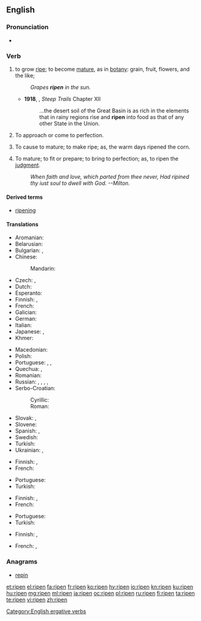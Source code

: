 ==English==
{{wikipedia|Ripening}}

===Pronunciation===
* {{IPA|/ɹaɪpən/|lang=en}}

===Verb===
{{en-verb}}

# {{context|intransitive|lang=en}} to grow [[ripe]]; to become [[mature]], as in [[botany]]: grain, fruit, flowers, and the like; 
#: ''Grapes '''ripen''' in the sun.''
#* '''1918''', {{w|John Muir}}, ''Steep Trails'' Chapter XII
#*:...the desert soil of the Great Basin is as rich in the elements that in rainy regions rise and '''ripen''' into food as that of any other State in the Union.
# {{context|intransitive|lang=en}} To approach or come to perfection.
# {{context|transitive|lang=en}} To cause to mature; to make ripe; as, the warm days  ripened the corn.
# {{context|transitive|lang=en}} To mature; to fit or prepare; to bring to perfection; as, to ripen the [[judgment]].
#: ''When faith and love, which parted from thee never,       Had ripined thy iust soul to dwell with God. --Milton.''

====Derived terms====
* [[ripening]]

====Translations====
{{trans-top|to grow ripe}}
* Aromanian: {{t|rup|coc}}
* Belarusian: {{t|be|спець|tr=spjecʹ|impf}}
* Bulgarian: {{t+|bg|узрявам|tr=uzrjávam|impf}}, {{t+|bg|зрея|tr=zréja|impf}}
* Chinese:
*: Mandarin: {{t+|cmn|成熟|tr=chéngshú|sc=Hani}}
* Czech: {{t+|cs|zrát|impf}}, {{t|cs|dozrát|pf}}
* Dutch: {{t+|nl|rijpen}}
* Esperanto: {{t|eo|maturiĝi}}
* Finnish: {{t+|fi|kypsyä}}, {{t|fi|tuleentua}}
* French: {{t+|fr|mûrir}}
* Galician: {{t+|gl|madurar}}
* German: {{t+|de|reifen}}
* Italian: {{t+|it|maturare}}
* Japanese: {{t|ja|熟す|tr=じゅくす, jukusu|sc=Jpan}}, {{t+|ja|成熟|tr=せいじゅくする, seijuku suru|alt=成熟する|sc=Jpan}}
* Khmer: {{t+|km|ទុំ|tr=tum|sc=Khmr}}
{{trans-mid}}
* Macedonian: {{t|mk|зрее|tr=zrée|impf}}
* Polish: {{t+|pl|dojrzewać|impf}}
* Portuguese: {{t+|pt|amadurecer}}, {{t+|pt|madurar}}, {{t|pt|maturar}}
* Quechua: {{t|qu|puquy}}, {{t|qu|susuy}}
* Romanian: {{t+|ro|coace}}
* Russian: {{t+|ru|созревать|tr=sozrevátʹ|impf}}, {{t+|ru|зреть|tr=zretʹ|impf}}, {{t+|ru|созреть|tr=sozrétʹ|pf}}, {{t+|ru|поспевать|tr=pospevátʹ|impf}}, {{t+|ru|поспеть|tr=pospétʹ|pf}}
* Serbo-Croatian:
*: Cyrillic: {{t|sh|зрети|impf}}
*: Roman: {{t|sh|zreti|impf}}
* Slovak: {{t|sk|zrieť|impf}}, {{t|sk|dozrieť|pf}}
* Slovene: {{t|sl|zoreti|impf}}
* Spanish: {{t+|es|madurar}}, {{t+|es|colorear}}
* Swedish: {{t+|sv|mogna}}
* Turkish: {{t+|tr|olgunlaşmak}}
* Ukrainian: {{t|uk|зріти|tr=zríty|impf}}, {{t|uk|дозрівати|tr=dozriváty|impf}}
{{trans-bottom}}

{{trans-top|to approach or come to perfection}}
* Finnish: {{t+|fi|valmistua}}, {{t+|fi|kypsyä}}
* French: {{t-check|fr|[[arriver]] [[à]] [[maturité]]}} <!-- was "[[arriver]] [[à]] [[maturité]]" - assumed sum-of-parts; if an idiom, remove the wikilinks to the individual words. see [[User:Kephir/gadgets/xte#Translation_fixing]] -->
{{trans-mid}}
* Portuguese: {{t+|pt|amadurecer}}
* Turkish: {{t+|tr|olgunlaşmak}}
{{trans-bottom}}

{{trans-top|to cause to mature; to make ripe}}
* Finnish: {{t|fi|kypsyttää}}, {{t|fi|tuleennuttaa}}
* French: {{t-check|fr|[[faire]] [[mûrir]]}} <!-- was "[[faire]] [[mûrir]]" - assumed sum-of-parts; if an idiom, remove the wikilinks to the individual words. see [[User:Kephir/gadgets/xte#Translation_fixing]] -->
{{trans-mid}}
* Portuguese: {{t+|pt|amadurecer}}
* Turkish: {{t+|tr|olgunlaşmak}}
{{trans-bottom}}

{{trans-top|to bring to perfection}}
* Finnish: {{t|fi|kypsyttää}}, {{t|fi|kypsytellä}}
{{trans-mid}}
* French: {{t+check|fr|mûrir}}, {{t-check|fr|[[amener]] [[à]] [[maturité]]}} <!-- was "[[amener]] [[à]] [[maturité]]" - assumed sum-of-parts; if an idiom, remove the wikilinks to the individual words. see [[User:Kephir/gadgets/xte#Translation_fixing]] -->
{{trans-bottom}}

===Anagrams===
* [[repin#English|repin]]

[[Category:English ergative verbs]]

[[et:ripen]]
[[el:ripen]]
[[fa:ripen]]
[[fr:ripen]]
[[ko:ripen]]
[[hy:ripen]]
[[io:ripen]]
[[kn:ripen]]
[[ku:ripen]]
[[hu:ripen]]
[[mg:ripen]]
[[ml:ripen]]
[[ja:ripen]]
[[oc:ripen]]
[[pl:ripen]]
[[ru:ripen]]
[[fi:ripen]]
[[ta:ripen]]
[[te:ripen]]
[[vi:ripen]]
[[zh:ripen]]